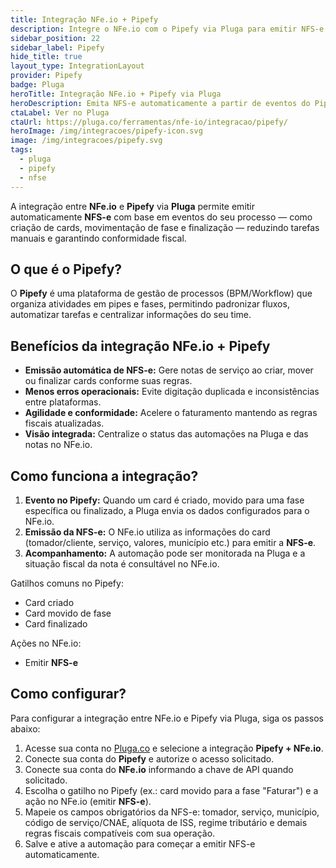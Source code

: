 ```yaml
---
title: Integração NFe.io + Pipefy
description: Integre o NFe.io com o Pipefy via Pluga para emitir NFS-e automaticamente a partir de cards criados, movidos de fase ou finalizados.
sidebar_position: 22
sidebar_label: Pipefy
hide_title: true
layout_type: IntegrationLayout
provider: Pipefy
badge: Pluga
heroTitle: Integração NFe.io + Pipefy via Pluga
heroDescription: Emita NFS-e automaticamente a partir de eventos do Pipefy (cards, fases e finalizações).
ctaLabel: Ver no Pluga
ctaUrl: https://pluga.co/ferramentas/nfe-io/integracao/pipefy/
heroImage: /img/integracoes/pipefy-icon.svg
image: /img/integracoes/pipefy.svg
tags:
  - pluga
  - pipefy
  - nfse
---
```


A integração entre **NFe.io** e **Pipefy** via **Pluga** permite emitir automaticamente **NFS-e** com base em eventos do seu
processo — como criação de cards, movimentação de fase e finalização — reduzindo tarefas manuais e garantindo
conformidade fiscal.

## O que é o Pipefy?

O **Pipefy** é uma plataforma de gestão de processos (BPM/Workflow) que organiza atividades em pipes e fases, permitindo
padronizar fluxos, automatizar tarefas e centralizar informações do seu time.

## Benefícios da integração NFe.io + Pipefy

- **Emissão automática de NFS-e:** Gere notas de serviço ao criar, mover ou finalizar cards conforme suas regras.
- **Menos erros operacionais:** Evite digitação duplicada e inconsistências entre plataformas.
- **Agilidade e conformidade:** Acelere o faturamento mantendo as regras fiscais atualizadas.
- **Visão integrada:** Centralize o status das automações na Pluga e das notas no NFe.io.

## Como funciona a integração?

1. **Evento no Pipefy:** Quando um card é criado, movido para uma fase específica ou finalizado, a Pluga envia os dados
   configurados para o NFe.io.
2. **Emissão da NFS-e:** O NFe.io utiliza as informações do card (tomador/cliente, serviço, valores, município etc.)
   para emitir a **NFS-e**.
3. **Acompanhamento:** A automação pode ser monitorada na Pluga e a situação fiscal da nota é consultável no NFe.io.

Gatilhos comuns no Pipefy:

- Card criado
- Card movido de fase
- Card finalizado

Ações no NFe.io:

- Emitir **NFS-e**

## Como configurar?

Para configurar a integração entre NFe.io e Pipefy via Pluga, siga os passos abaixo:

1. Acesse sua conta no [Pluga.co][1] e selecione a integração **Pipefy + NFe.io**.
2. Conecte sua conta do **Pipefy** e autorize o acesso solicitado.
3. Conecte sua conta do **NFe.io** informando a chave de API quando solicitado.
4. Escolha o gatilho no Pipefy (ex.: card movido para a fase "Faturar") e a ação no NFe.io (emitir **NFS-e**).
5. Mapeie os campos obrigatórios da NFS-e: tomador, serviço, município, código de serviço/CNAE, alíquota de ISS,
   regime tributário e demais regras fiscais compatíveis com sua operação.
6. Salve e ative a automação para começar a emitir NFS-e automaticamente.

[1]: https://pluga.co/ferramentas/nfe-io/integracao/pipefy/

